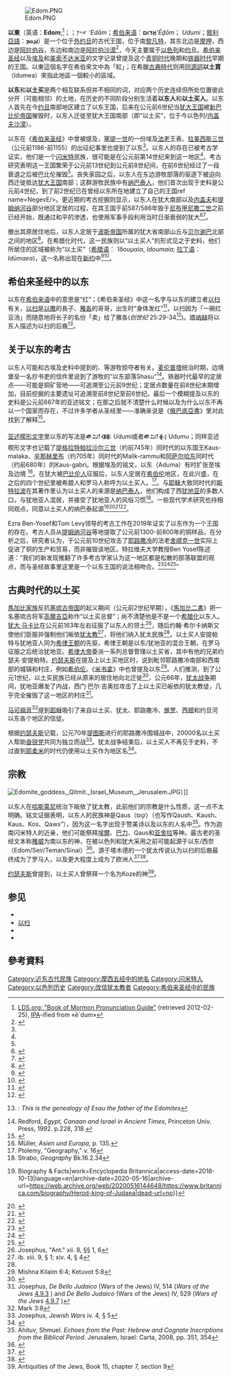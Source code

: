 {{Infobox former country
| conventional_long_name     = 以东王国
| common_name                = 以东
| native_name                = <span style="font-weight: normal">𐤀𐤃𐤌</span>
| status                     = 君主制
| capital                    = 波斯拉（Bozrah）
| year_start                 = 约公元前13世纪
| event_end                  = 被[[哈斯蒙尼王朝|哈斯蒙尼王朝]]征服
| year_end                   = 约公元前125年
| image_map                  = Kingdoms around Israel 830 map.svg
| image_map_caption          = 公元前830年地图，以东为黄色
| today                      = [[以色列|以色列]]<br>[[约旦|约旦]]<br>[[巴勒斯坦|巴勒斯坦]]
| demonym                = 
| area_km2                = 
| area_rank                = 
| GDP_PPP                = 
| GDP_PPP_year                = 
| HDI                = 
| HDI_year                = 
}}

[[File:Edom.PNG|right]]

'''以東'''（英语：'''Edom'''{{IPAc-en|ˈ|iː|.|d|ʌ|m}};<ref>[http://www.lds.org/scriptures/bofm/pronunciation?lang=eng LDS.org: "Book of Mormon Pronunciation Guide"] {{Wayback|url=http://www.lds.org/scriptures/bofm/pronunciation?lang=eng |date=20171121133620 }} (retrieved 2012-02-25), [[Wikipedia:IPA_for_English|IPA]]-ified from «ē´dum»</ref>；{{tsl|en|Edomite language|以东语}}；𐤀𐤃𐤌 ''’Edām''；[[希伯来语|希伯来语]]：'''אֱדוֹם'''''ʼÉḏōm''；{{lang-akk|𒌑𒁺𒈠𒀀𒀀}} ''Udumi''；[[敘利亞語|敘利亞語]]：'''ܐܕܘܡ'''）是一个位于[[外约旦|外约旦]]的古代王国，位于南[[黎凡特|黎凡特]]，其东北边是[[摩押|摩押]]，西边是[[阿拉伯谷|阿拉伯谷]]，东边和南边是[[阿拉伯沙漠|阿拉伯沙漠]]<ref name=NegevE>{{cite book |work=Archaeological Encyclopedia of the Holy Land |title=Edom; Edomites |author1=Avraham Negev |author2=Shimon Gibson |year=2001 |location=New York and London |publisher=Continuum |pages=149–150 |isbn=0-8264-1316-1 }}</ref>，今天主要属于[[以色列|以色列]]和[[约旦|约旦]]。[[希伯来圣经|希伯来圣经]]以及[[埃及|埃及]]和[[美索不达米亚|美索不达米亚]]的文字记录曾提及这个[[青铜时代|青铜时代]]晚期和[[铁器时代|铁器时代]]早期的王国。以東這個名字在希伯來文中為「紅」；在希臘[[古典時代|古典時代]]则用[[同源詞|同源詞]]'''以土買'''（Idumea）來指此地區一個較小的區域。

'''以东'''和'''以土买'''是两个相互联系但并不相同的词，对应两个历史连续但所处位置彼此分开（可能相邻）的土地，在历史的不同阶段分别生活着'''以东人'''和'''以土买人'''。以东人首先在今[[约旦|约旦]]南部地区建立了以东王国，后来在公元前6世纪当[[犹大王国|犹大王国]]被[[新巴比伦帝国|新巴比伦帝国]]摧毁时，以东人迁徙至犹大王国南部（即“以土买”，位于今以色列/[[内盖夫沙漠|内盖夫沙漠]]）。

以东在《[[希伯来圣经|希伯来圣经]]》中曾被提及，[[塞提一世|塞提一世]]的一份埃及[[法老|法老]]王表、[[拉美西斯三世|拉美西斯三世]]（公元前1186-前1155）的出征纪事里也提到了以东<ref name=NegevE/>。以东人的存在已被考古学证实，他们是一个[[闪米特人|闪米特]]民族，很可能是在公元前第14世纪来到这一地区<ref name=NegevE/>。考古研究表明这一王国繁荣于公元前13世纪到公元前8世纪间，在前6世纪经过了一段衰退之后被巴比伦摧毁<ref name=NegevE/>。丧失家园之后，以东人在东边游牧部落的驱逐下被迫向西迁徙抵达[[犹大王国|犹大王国]]南部；这群游牧民族中有[[纳巴泰人|纳巴泰人]]，他们首次出现于史料是公元前4世纪，到了前2世纪已在曾经以东所在地建立了自己的王国ref name=NegevE/>。更近期的考古挖掘则显示，以东人在犹大南部以及[[内盖夫|内盖夫]]和[[提姆纳河谷|提姆纳河谷]]部分地区定居的过程，在其王国于前587/586年毁于[[尼布甲尼撒二世|尼布甲尼撒二世]]之前已经开始，既通过和平的渗透，也使用军事手段利用当时日渐衰弱的犹大<ref name=Advance>{{cite journal |title=Edomites Advance into Judah |author=Prof. Itzhaq Beit-Arieh |journal=Biblical Archaeology Review |date=December 1996 |url=http://www.tau.ac.il/public-affairs/news/eng/97spring/edom.html |access-date=8 December 2015 |archive-date=2017-05-28 |archive-url=https://web.archive.org/web/20170528210000/http://www.tau.ac.il/public-affairs/news/eng/97spring/edom.html |dead-url=no }}</ref><ref name=Gunneweg>{{cite journal |title='Edomite', 'Negbite'and 'Midianite' pottery from the Negev desert and Jordan: instrumental neutron activation analysis results |author1=Jan Gunneweg |author2=Th. Beier |author3=U. Diehl |author4=D. Lambrecht |author5=H. Mommsen |journal=Archaeometry |date=August 1991 |volume=33 |issue=2 |publisher=Oxford University |location=Oxford, UK |pages=239–253 |url=http://www.bible.ca/archeology/bible-archeology-pottery-edomite-negev-midianite-neutron-activation-analysis-j-gunneweg-1991ad.htm |access-date=8 December 2015 |doi=10.1111/j.1475-4754.1991.tb00701.x |archive-date=2019-10-26 |archive-url=https://web.archive.org/web/20191026091255/http://www.bible.ca/archeology/bible-archeology-pottery-edomite-negev-midianite-neutron-activation-analysis-j-gunneweg-1991ad.htm |dead-url=no }}</ref>。

撤出其原居住地后，以东人定居于[[阿契美尼德王朝|波斯帝国]]所属的犹大省南部山丘与[[贝尔谢巴|贝尔谢巴]]北部之间的地区<ref name=NegevI>{{cite book |work=Archaeological Encyclopedia of the Holy Land |title=Idumea |author1=Avraham Negev |author2=Shimon Gibson |year=2001 |location=New York and London |publisher=Continuum |pages=239–240 |isbn=0-8264-1316-1 }}</ref>。在希腊化时代，这一民族则以“以土买人”的形式见之于史料，他们所居住的区域被称为“以土买”（[[希腊语|希腊语]]： Ἰδουμαία, ''Idoumaía''; [[拉丁语|拉丁语]]：''Idūmaea'')，这一名称出现在[[新约|新约]]中<ref name=CathEnc>{{Cite encyclopedia |editor=Charles Léon Souvay |encyclopedia=Catholic Encyclopedia |title=Idumea |edition= |year=1910 |publisher=Robert Appleton Company |url=http://www.newadvent.org/cathen/07638a.htm |location=New York |quote= |access-date=8 December 2015 |archive-date=2020-05-08 |archive-url=https://web.archive.org/web/20200508224831/https://www.newadvent.org/cathen/07638a.htm |dead-url=no }}</ref><ref name=EBEdom>{{Cite encyclopedia |encyclopedia=Encyclopædia Britannica |title=Edom |publisher= |location= |url=http://www.britannica.com/place/Edom |access-date=8 December 2015 |archive-date=2019-11-30 |archive-url=https://web.archive.org/web/20191130231316/https://www.britannica.com/place/Edom |dead-url=no }}</ref>。

==希伯来圣经中的以东==

以东在[[希伯来语|希伯来语]]中的意思是“红”；《希伯来圣经》中这一名字与以东的建立者[[以扫|以扫]]有关，[[以扫|以扫]]是[[以撒|以撒]]的長子、[[雅各_(舊約聖經)|雅各]]的哥哥，出生时“身体发红”<ref>{{bibleref2|Genesis|25:25|9|Genesis 25:25}}</ref>，以扫因为「一碗红豆汤」而随意地将长子的名份「卖」给了雅各(''创世纪'' 25:29-34<ref>{{bibleref2|Genesis|25:29-34|9|Genesis 25:29-34}}</ref>)。[[塔纳赫|塔纳赫]]将以东人描述为以扫的后裔<ref>{{bibleverse||Genesis|36:9|NKJV}}: ''This is the genealogy of Esau the father of the Edomites''</ref>。

==关于以东的考古==
{{Hiero|以东<ref>{{cite book |last1=Gauthier |first1=Henri |title=Dictionnaire des Noms Géographiques Contenus dans les Textes Hiéroglyphiques Vol. 1 |date=1925 |page=126 |url=https://archive.org/details/Gauthier1925_1/page/n69}}</ref>|<center><hiero>M17-A2-D46:Z7-G20-T14-N25</hiero></center>|align=left|era=nk}}

以东人可能和古埃及史料中提到的{{tsl|en|Shasu||Shashu}}、{{tsl|en|Shutu||Shautu}}等游牧掠夺者有关。[[麦伦普塔|麦伦普塔]]统治时期，{{tsl|en|Wadi Tumilat||图米拉特谷}}边境堡垒一名抄书吏的信件里说到了游牧的“以东部落Shasu”<ref>Redford, ''Egypt, Canaan and Israel in Ancient Times'', Princeton Univ. Press, 1992. p.228, 318.</ref>。铁器时代最早的定居点——可能是铜矿营地——可追溯至公元前9世纪；定居点数量在前8世纪末期增加，目前挖掘的主要遗址可追溯至前8世纪至前6世纪。最后一个模糊提及以东的史料是公元前667年的亚述铭文；在那之后就不清楚什么时候以及为什么以东不再以一个国家而存在，不过许多学者从圣经里——准确来说是《[[俄巴底亞書|俄巴底亞書]]》里对此找到了解释<ref name="google">{{cite book|title=The Origins of Biblical Monotheism: Israel's Polytheistic Background and the Ugaritic Texts|author=Smith, M.S.|date=2001|publisher=Oxford University Press, USA|isbn=9780195134803|url=https://books.google.com.au/books?id=S1tQ5Larst0C&pg=PA145|page=145|access-date=2015-09-10|archive-date=2016-03-07|archive-url=https://web.archive.org/web/20160307032829/https://books.google.com.au/books?id=S1tQ5Larst0C&pg=PA145|dead-url=no}}</ref>。

[[亚述|亚述]][[楔形文字|楔形文字]]里以东的写法是𒌑𒁺𒈪 Udumi或者𒌑𒁺𒈬 Udumu；同样亚述楔形文字也记载了[[提格拉特帕拉沙尔三世|提格拉特帕拉沙尔三世]]（约前745年）同时代的以东国王Ḳaus-malaka、[[辛那赫里布|辛那赫里布]]（约705年）同时代的Malik-rammu和[[阿萨尔哈东|阿萨尔哈东]]同时代（约前680年）的Ḳaus-gabri。根据埃及的铭文，以东（Aduma）有时扩张至埃及边境 <ref>Müller, ''Asien und Europa,'' p. 135.</ref>。在犹大被[[巴比伦人|巴比伦人]]征服后，以东人定居在[[希伯伦|希伯伦]]地区，在此兴盛，在之后的四个世纪里被希腊人和罗马人称呼为以土买人。<ref>Ptolemy, "Geography," v. 16</ref>。与[[耶稣|耶稣]]大致同时代的[[斯特拉波|斯特拉波]]在其著作里认为以土买人的来源是[[纳巴泰人|纳巴泰人]]，他们构成了西[[犹地亚|犹地亚]]的多数人口，与犹地亚人混居，并接受了犹地亚人的风俗习惯<ref>Strabo, ''Geography'' Bk.16.2.34</ref>。一些现代学术研究也持相同观点，同意以土买人的纳巴泰起源<ref>{{Cite news|url=https://www.britannica.com/biography/Herod-king-of-Judaea|title=Herod {{!}} Biography & Facts|work=Encyclopedia Britannica|access-date=2018-10-13|language=en|archive-date=2020-05-16|archive-url=https://web.archive.org/web/20200516144648/https://www.britannica.com/biography/Herod-king-of-Judaea|dead-url=no}}</ref><ref>{{Cite book|url=https://books.google.com/books?redir_esc=y&id=uq2_tK0L2g4C&q=Idumean#v=snippet&q=edomites&f=false|title=The Arabs in Antiquity: Their History from the Assyrians to the Umayyads|last=Retso|first=Jan|date=2013-07-04|publisher=Routledge|isbn=9781136872891|language=en|access-date=2020-07-15|archive-date=2020-05-16|archive-url=https://web.archive.org/web/20200516144647/https://books.google.com/books?redir_esc=y&id=uq2_tK0L2g4C&q=Idumean#v=snippet&q=edomites&f=false|dead-url=no}}</ref><ref>{{Cite book|url=https://books.google.com/books?id=YrrRaeP5po0C&pg=PA44|title=The Myth of a Gentile Galilee|last=Chancey|first=Mark A.|date=2002-05-23|publisher=Cambridge University Press|isbn=9781139434652|language=en|access-date=2020-07-15|archive-date=2020-05-16|archive-url=https://web.archive.org/web/20200516144646/https://books.google.com/books?id=YrrRaeP5po0C&pg=PA44|dead-url=no}}</ref><ref>{{Cite book|url=https://books.google.com/books?redir_esc=y&id=W4H97SA6pMAC&q=Idumaeans#v=snippet&q=Idumaeans&f=false|title=Rome and the Arabs: A Prolegomenon to the Study of Byzantium and the Arabs|last=Shahid|first=Irfan|last2=Shahîd|first2=Irfan|date=1984|publisher=Dumbarton Oaks|isbn=9780884021155|language=en|access-date=2020-07-15|archive-date=2020-05-16|archive-url=https://web.archive.org/web/20200516144645/https://books.google.com/books?redir_esc=y&id=W4H97SA6pMAC&q=Idumaeans#v=snippet&q=Idumaeans&f=false|dead-url=no}}</ref>。

Ezra Ben-Yosef和Tom Levy领导的考古工作在2019年证实了以东作为一个王国的存在。考古人员从[[提姆纳河谷|提姆纳河谷]]等地提取了公元前1300-前800年的铜样品，在分析之后，研究者认为，于公元前10世纪攻击了[[耶路撒冷|耶路撒冷]]的法老[[舍顺克一世|舍顺克一世]]实际上促进了铜的生产和贸易，而非摧毁该地区。特拉维夫大学教授Ben Yosef陈述道：“我们的新发现推翻了许多考古学家认为这一地区都是松散的部落联盟的观点，而与圣经故事里这里是一个以东王国的说法相吻合。<ref>{{Cite web|url=https://www.jpost.com/Israel-News/Culture/Israeli-researchers-identify-biblical-kingdom-of-Edom-602158|title=Israeli researchers identify biblical kingdom of Edom - Israel News - Jerusalem Post|website=www.jpost.com|access-date=2019-09-23|archive-date=2020-03-16|archive-url=https://web.archive.org/web/20200316215349/https://www.jpost.com/Israel-News/Culture/Israeli-researchers-identify-biblical-kingdom-of-Edom-602158|dead-url=no}}</ref><ref>{{Cite web|url=https://www.timesofisrael.com/bible-era-nomadic-edomite-tribesmen-were-actually-hi-tech-copper-mavens/|title=Bible-era nomadic Edomite tribesmen were actually hi-tech copper mavens|last=Amanda Borschel-Dan|website=www.timesofisrael.com|language=en-US|access-date=2019-09-23|archive-date=2020-04-14|archive-url=https://web.archive.org/web/20200414113701/https://www.timesofisrael.com/bible-era-nomadic-edomite-tribesmen-were-actually-hi-tech-copper-mavens/|dead-url=no}}</ref><ref>{{Cite journal|last=Levy|first=Thomas E.|last2=Najjar|first2=Mohammad|last3=Tirosh|first3=Ofir|last4=Yagel|first4=Omri A.|last5=Liss|first5=Brady|last6=Ben-Yosef|first6=Erez|date=2019-09-18|title=Ancient technology and punctuated change: Detecting the emergence of the Edomite Kingdom in the Southern Levant|url=https://journals.plos.org/plosone/article?id=10.1371/journal.pone.0221967|journal=PLOS ONE|language=en|volume=14|issue=9|pages=e0221967|doi=10.1371/journal.pone.0221967|issn=1932-6203|access-date=2020-09-29|archive-date=2020-05-05|archive-url=https://web.archive.org/web/20200505225734/https://journals.plos.org/plosone/article?id=10.1371%2Fjournal.pone.0221967|dead-url=no}}</ref>”

==古典时代的以土买==

[[馬加比家族|馬加比家族]]反抗[[塞琉古帝国|塞琉古帝国]]的起义期间（公元前2世纪早期），《[[馬加比二書|馬加比二書]]》把一名塞琉古将军[[高爾吉亞_(將軍)|高爾吉亞]]称作“以土买总督”；尚不清楚他是不是一个[[希腊化文明|希腊化]]以东人。[[犹大·马卡比|犹大·马卡比]]在公元前163年左右征服了以东人的领土<ref>Josephus, "Ant." xii. 8, §§ 1, 6</ref>，随后约翰·希尔卡纳斯又使他们臣服并强制他们皈依[[犹太教|犹太教]]<ref>ib. xiii. 9, § 1; xiv. 4, § 4</ref>，将他们纳入犹太民族<ref name="JEnc"/>。以土买人安提帕特与犹地亚人同为[[希律王朝|希律王朝]]的先驱，希律王朝是以东/犹地亚的混合王朝，在罗马征服之后统治犹地亚。[[希律大帝|希律大帝]]委派一系列总督管理以土买省，其中有他的兄弟约瑟夫·安提帕特。[[约瑟夫斯|约瑟夫斯]]在提及上以土买地区时，说到毗邻耶路撒冷南部和西南部的城镇和村庄，例如[[希伯伦|希伯伦]]。《[[米书拿|米书拿]]》中也曾提及以东<ref>Mishna Kilaim 6:4; Ketuvot 5:8</ref>。人们推测，到了公元1世纪，以土买民族已经从原来的居住地向北迁徙<ref>{{Cite web |url=http://mechon-mamre.org/p/pt/pt0615.htm#21 |title=Joshua 15:21 |accessdate=2020-07-15 |archive-date=2016-11-12 |archive-url=https://web.archive.org/web/20161112175755/http://www.mechon-mamre.org/p/pt/pt0615.htm#21 |dead-url=no }}</ref>，公元66年，[[犹太战争|犹太战争]]期间，犹地亚爆发了内战，西门·巴尔·吉奥拉攻击了上以土买已皈依的犹太教徒，几乎完全摧毁了这一地区的村庄<ref>Josephus, ''De Bello Judaico'' (Wars of the Jews) IV, 514 (''Wars of the Jews'' [http://www.perseus.tufts.edu/hopper/text?doc=Perseus%3Atext%3A1999.01.0148%3Abook%3D4%3Awhiston+chapter%3D9%3Awhiston+section%3D5 4.9.3] {{Wayback|url=http://www.perseus.tufts.edu/hopper/text?doc=Perseus%3Atext%3A1999.01.0148%3Abook%3D4%3Awhiston+chapter%3D9%3Awhiston+section%3D5 |date=20200731011838 }}) and ''De Bello Judaico'' (Wars of the Jews) IV, 529 (''Wars of the Jews'' [http://www.perseus.tufts.edu/hopper/text?doc=Perseus%3Atext%3A1999.01.0148%3Abook%3D4%3Awhiston+chapter%3D9%3Awhiston+section%3D7 4.9.7] {{Wayback|url=http://www.perseus.tufts.edu/hopper/text?doc=Perseus%3Atext%3A1999.01.0148%3Abook%3D4%3Awhiston+chapter%3D9%3Awhiston+section%3D7 |date=20200715153252 }})</ref>。

[[马可福音|马可福音]]<ref>Mark 3:8</ref>提到[[耶稣|耶稣]]吸引了来自以土买、犹太、耶路撒冷、[[推罗|推罗]]、[[西顿|西顿]]和约旦河以东各个地区的信徒。

根据[[约瑟夫斯|约瑟夫斯]]记载，公元70年[[提图斯|提图斯]]进行的耶路撒冷围城战中，20000名以土买人帮助[[奋锐党|奋锐党]]共同为独立而战<ref>Josephus, ''Jewish Wars'' iv. 4, § 5</ref>。犹太战争结束后，以土买人不再见于史料，不过直到[[耶柔米|耶柔米]]的时代仍使用以土买作为地区名<ref name="JEnc">{{cite encyclopedia |title=Edom, Idumaea |encyclopedia=The Jewish Encyclopedia |volume=3 |pages=40–41 |author=Richard Gottheil, Max Seligsohn |publisher=Funk and Wagnalls |date=1901-06-19 |url=http://jewishencyclopedia.com/view_page.jsp?artid=45&letter=E&pid=1 |access-date=2005-07-25 |lccn=16014703 |url-status=dead |archive-url=https://web.archive.org/web/20070921164021/http://www.jewishencyclopedia.com/view_page.jsp?artid=45&letter=E&pid=1 |archive-date=2007-09-21 |dead-url=no }}</ref>。

==宗教==
[[File:Edomite_goddess,_Qitmit._Israel_Museum,_Jerusalem.JPG|thumb]]）]]

以东人在[[哈斯蒙尼王朝|哈斯蒙尼]]统治下皈依了犹太教，此前他们的宗教是什么性质，这一点不太明确。铭文证据表明，以东人的民族神是Qaus（קוס）（也写作Qaush、Kaush、Kaus、Kos、Qaws”），因为这一名字出现于赞美诗以及以东的人名中<ref>Ahituv, Shmuel. ''Echoes from the Past: Hebrew and Cognate Inscriptions from the Biblical Period''. Jerusalem, Israel: Carta, 2008, pp. 351, 354</ref>。作为迦南闪米特人的近亲，他们可能祭拜[[埃爾_(神)|埃爾]]、[[巴力|巴力]]、Qaus和[[亚舍拉|亚舍拉]]等神。最古老的圣经文本称[[雅威|雅威]]为南以东的神，在被以色列和犹大采用之前可能起源于以东/西奈（Edom/Seir/Teman/Sinai）<ref>{{Cite book|url=https://books.google.nl/books?id=IK1VDwAAQBAJ&pg=PT123&dq=%22YhWH%27s+provenance+from+the+south%22&hl=nl&sa=X&ved=0ahUKEwi_ro_tlKDfAhWPMewKHc2gAGoQ6AEIKTAA#v=onepage&q=%22YhWH's%20provenance%20from%20the%20south%22&f=false|author=M. Leuenberger|chapter=YHWH's Provenance from the South|title=The Origins of Yahwism|editor1=J. van Oorschot|editor2=M. Witte|publisher=Walter de Gruyter|location=Berlin/Boston|year=2017|access-date=2020-07-15|archive-date=2020-07-17|archive-url=https://web.archive.org/web/20200717083607/https://books.google.nl/books?id=IK1VDwAAQBAJ&pg=PT123&dq=%22YhWH's+provenance+from+the+south%22&hl=nl&sa=X&ved=0ahUKEwi_ro_tlKDfAhWPMewKHc2gAGoQ6AEIKTAA#v=onepage&q=%22YhWH's%20provenance%20from%20the%20south%22&f=false|dead-url=no}}</ref>。源于塔木德的一个犹太传说认为以扫的后裔最终成为了罗马人，以及更大程度上成为了欧洲人<ref>{{Cite web |url=https://asknoah.org/faq/edom-magdiel-rome |title=Did the Edomite tribe Magdiel found Rome? |accessdate=2020-07-15 |archive-date=2020-07-30 |archive-url=https://web.archive.org/web/20200730234842/https://asknoah.org/faq/edom-magdiel-rome |dead-url=no }}</ref><ref>{{Cite web |url=https://www.livius.org/articles/people/edomites/ |title=Edomites |quote=in rabbinical sources, the word "Edom" was a code name for Rome |accessdate=2020-07-15 |archive-date=2020-07-30 |archive-url=https://web.archive.org/web/20200730231502/https://www.livius.org/articles/people/edomites/ |dead-url=no }}</ref>。

[[约瑟夫斯|约瑟夫斯]]曾提到，以土买人曾祭拜一个名为Koze的神<ref>Antiquities of the Jews, Book 15, chapter 7, section 9</ref>。

==参见==
*{{le|以东语|Edomite language}}
*[[以扫|以扫]]
*{{le|哈比鲁人|Habiru}}
*{{le|以东统治者列表|List of rulers of Edom}}

==參考資料==
{{reflist}}


[[Category:近东古代民族|Category:近东古代民族]]
[[Category:摩西五经中的地名|Category:摩西五经中的地名]]
[[Category:闪米特人|Category:闪米特人]]
[[Category:以色列历史|Category:以色列历史]]
[[Category:改信犹太教者|Category:改信犹太教者]]
[[Category:希伯来圣经中的民族|Category:希伯来圣经中的民族]]